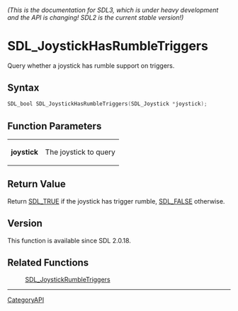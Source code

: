 ====== (This is the documentation for SDL3, which is under heavy development and the API is changing! SDL2 is the current stable version!) ======
= SDL_JoystickHasRumbleTriggers =

Query whether a joystick has rumble support on triggers.

== Syntax ==

<syntaxhighlight lang='c'>
SDL_bool SDL_JoystickHasRumbleTriggers(SDL_Joystick *joystick);
</syntaxhighlight>

== Function Parameters ==

{|
|'''joystick'''
|The joystick to query
|}

== Return Value ==

Return [[SDL_TRUE]] if the joystick has trigger rumble, [[SDL_FALSE]]
otherwise.

== Version ==

This function is available since SDL 2.0.18.

== Related Functions ==

:[[SDL_JoystickRumbleTriggers]]

----
[[CategoryAPI]]


